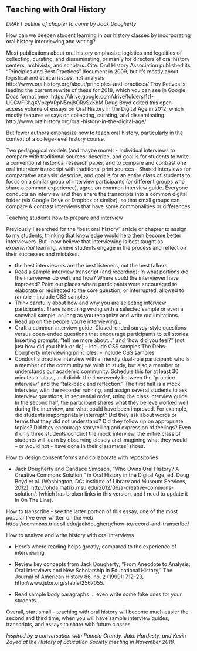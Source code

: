 ## Teaching with Oral History {-}

*DRAFT outline of chapter to come by Jack Dougherty*

How can we deepen student learning in our history classes by incorporating oral history interviewing and writing?

Most publications about oral history emphasize logistics and legalities of collecting, curating, and disseminating, primarily for directors of oral history centers, archivists, and scholars. Cite: Oral History Association published its “Principles and Best Practices” document in 2009, but it’s mostly about logistical and ethical issues, not analysis
http://www.oralhistory.org/about/principles-and-practices/
Troy Reeves is leading the current rewrite of these for 2018, which you can see in Google Docs format here:
https://drive.google.com/drive/folders/1t1-UOGVFGhqXVpkpVRpN5mj8ORvSxKbM
Doug Boyd edited this open-access volume of essays on Oral History in the Digital Age in 2012, which mostly features essays on collecting, curating, and disseminating.
http://www.oralhistory.org/oral-history-in-the-digital-age/

But fewer authors emphasize how to teach oral history, particularly in the context of a college-level history course.

Two pedagogical models (and maybe more):
- Individual interviews to compare with traditional sources: describe, and goal is for students to write a conventional historical research paper, and to compare and contrast one oral interview transcript with traditional print sources
- Shared interviews for comparative analysis: describe, and goal is for an entire class of students to focus on a similar group of interview participants (or different groups who share a common experience), agree on common interview guide. Everyone conducts an interview and then share the transcripts into a common digital folder (via Google Drive or Dropbox or similar), so that small groups can compare & contrast interviews that have some commonalities or differences

Teaching students how to prepare and interview

Previously I searched for the "best oral history" article or chapter to assign to my students, thinking that knowledge would help them become better interviewers. But I now believe that interviewing is best taught as *experiential* learning, where students engage in the process and reflect on their successes and mistakes.

- the best interviewers are the best listeners, not the best talkers
- Read a sample interview transcript (and recording): In what portions did the interviewer do well, and how? Where could the interviewer have improved? Point out places where participants were encouraged to elaborate or redirected to the core question, or interrupted, allowed to ramble -- include CSS samples
- Think carefully about how and why you are selecting interview participants. There is nothing wrong with a selected sample or even a snowball sample, as long as you recognize and write out limitations.
- Read up on the people you're interviewing...
- Craft a common interview guide. Closed-ended survey-style questions versus open-ended questions that encourage participants to tell stories. Inserting prompts: "tell me more about..." and "how did you feel?" (not just how did you think or do) -- include CSS samples
The Debs-Dougherty interviewing principles. -- include CSS samples
- Conduct a practice interview with a friendly dual-role participant: who is a member of the community we wish to study, but also a member or understands our academic community. Schedule this for at least 30 minutes in class, and divide the time evenly between the "practice interview" and the "talk-back and reflection." The first half is a mock interview, with the recorder running, and assign several students to ask interview questions, in sequential order, using the class interview guide. In the second half, the participant shares what they believe worked well during the interview, and what could have been improved. For example, did students inappropriately interrupt? Did they ask about words or terms that they did not understand? Did they follow up on appropriate topics? Did they encourage storytelling and expression of feelings? Even if only three students conduct the mock interview, the entire class of students will learn by observing closely and imagining what they would -- or would not - have done in their classmates' shoes.

How to design consent forms and collaborate with repositories

- Jack Dougherty and Candace Simpson, “Who Owns Oral History? A Creative Commons Solution,” in Oral History in the Digital Age, ed. Doug Boyd et al. (Washington, DC: Institute of Library and Museum Services, 2012), http://ohda.matrix.msu.edu/2012/06/a-creative-commons-solution/.
(which has broken links in this version, and I need to update it in On The Line).

How to transcribe
- see the latter portion of this essay, one of the most popular I've ever written on the web https://commons.trincoll.edu/jackdougherty/how-to/record-and-transcribe/

How to analyze and write history with oral interviews

- Here's where reading helps greatly, compared to the experience of interviewing

- Review key concepts from Jack Dougherty, “From Anecdote to Analysis: Oral Interviews and New Scholarship in Educational History,” The Journal of American History 86, no. 2 (1999): 712–23, http://www.jstor.org/stable/2567055.

- Read sample body paragraphs ... even write some fake ones for your students....



Overall, start small -- teaching with oral history will become much easier the second and third time, when you will have sample interview guides, transcripts, and essays to share with future classes


*Inspired by a conversation with Pamela Grundy, Jake Hardesty, and Kevin Zayed at the History of Education Society meeting in November 2018.*
